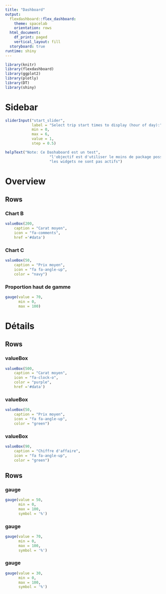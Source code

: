 ```yaml
---
title: "Dashboard"
output:
  flexdashboard::flex_dashboard:
    theme: spacelab
    orientation: rows
  html_document:
    df_print: paged
    vertical_layout: fill
  storyboard: true
runtime: shiny
---
```


```r


library(knitr)
library(flexdashboard)
library(ggplot2)
library(plotly)
library(DT)
library(shiny)
```

Sidebar {.sidebar}
=====================================


```r
sliderInput("start_slider", 
            label = "Select trip start times to display (hour of day):",
            min = 0, 
            max = 6, 
            value = 1, 
            step = 0.5)

helpText("Note: Ce Dashaboard est un test", 
                    "l'objectif est d'utiliser le moins de package possible",
                    "les widgets ne sont pas actifs")


```


Overview {data-icon="fa-list"}
=====================================


Rows
-----------------------------------------------------------------------

### Chart B

```r


valueBox(200,
    caption = "Carat moyen",
    icon = "fa-comments",
    href ='#data')
```

### Chart C

```r

valueBox(50,
    caption = "Prix moyen",
    icon = "fa fa-angle-up",
    color = "navy")
```

### Proportion haut de gamme
```r

gauge(value = 70,
      min = 0,
      max = 100)
```



Détails {data-icon="fa-comment"}
=====================================


Rows
-----------------------------------------------------------------------

### valueBox

```r


valueBox(500,
    caption = "Carat moyen",
    icon = "fa-clock-o",
    color = "purple",
    href ='#data')
```

### valueBox

```r

valueBox(50,
    caption = "Prix moyen",
    icon = "fa fa-angle-up",
    color = "green")
```


### valueBox

```r

valueBox(90,
    caption = "Chiffre d'affaire",
    icon = "fa fa-angle-up",
    color = "green")
```


Rows
-----------------------------------------------------------------------


### gauge
```r

gauge(value = 50,
      min = 0,
      max = 100,
      symbol = '%')
```

### gauge
```r

gauge(value = 70,
      min = 0,
      max = 100,
      symbol = '%')
```

### gauge
```r

gauge(value = 30,
      min = 0,
      max = 100,
      symbol = '%')
```

